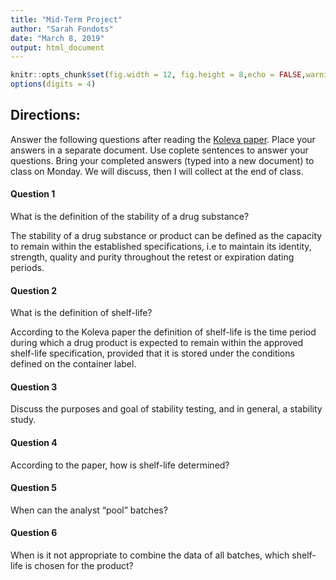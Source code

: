 ```yaml
---
title: "Mid-Term Project"
author: "Sarah Fondots"
date: "March 8, 2019"
output: html_document
---
```


```r
knitr::opts_chunk$set(fig.width = 12, fig.height = 8,echo = FALSE,warning = FALSE,message = FALSE)
options(digits = 4)
```
## Directions:  
Answer the following questions after reading the [Koleva paper](https://github.com/ActaeaPachypoda/STA319/blob/master/Data/stability-Koleva.pdf).  Place your answers in a separate document.  Use coplete sentences to answer your questions.  Bring your completed answers (typed into a new document) to class on Monday.  We will discuss, then I will collect at the end of class.  


#### Question 1  
What is the definition of the stability of a drug substance?

The stability of a drug substance or product can be defined as the capacity to remain within the established specifications, i.e to maintain its identity, strength, quality and purity throughout the retest or expiration dating periods.

#### Question 2  
What is the definition of shelf-life?  

According to the Koleva paper the definition of shelf-life is the time period during which a drug product is expected to remain within the approved shelf-life specification, provided that it is stored under the conditions defined on the container label.

#### Question 3  
Discuss the purposes and goal of stability testing, and in general, a stability study.  


#### Question 4  
According to the paper, how is shelf-life determined?  


#### Question 5  
When can the analyst "pool" batches?  

#### Question 6  
When is it not appropriate to combine the data of all batches, which shelf-life is chosen for the product? 